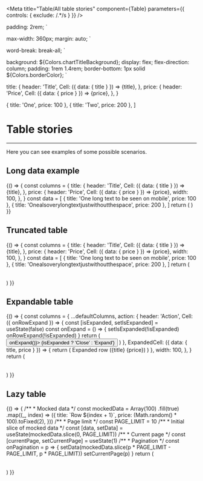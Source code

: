 
<Meta
  title="Table/All table stories"
  component={Table}
  parameters={{ controls: { exclude: /.*/s } }}
/>

  padding: 2rem;
`

  max-width: 360px;
  margin: auto;
`

  word-break: break-all;
`

  background: ${Colors.chartTitleBackground};
  display: flex;
  flex-direction: column;
  padding: 1rem 1.4rem;
  border-bottom: 1px solid ${Colors.borderColor};
`

  title: {
    header: 'Title',
    Cell: ({ data: { title } }) => <span>{title}</span>,
  },
  price: {
    header: 'Price',
    Cell: ({ data: { price } }) => <span>{price}</span>,
  },
}

  { title: 'One', price: 100 },
  { title: 'Two', price: 200 },
]

# Table stories

---

Here you can see examples of some possible scenarios.

## Long data example

<Canvas>
  <Story
    name="Long data example"
    parameters={{
      viewport: { defaultViewport: 'mobile1' },
    }}
  >
    {() => {
      const columns = {
        title: {
          header: 'Title',
          Cell: ({ data: { title } }) => <WrappedText>{title}</WrappedText>,
        },
        price: {
          header: 'Price',
          Cell: ({ data: { price } }) => <span>{price}</span>,
          width: 100,
        },
      }
      const data = [
        { title: 'One long text to be seen on mobile', price: 100 },
        { title: 'Onealsoverylongtextjustwithoutthespace', price: 200 },
      ]
      return (
        <MobileWrapper>
          <Table expandable columns={columns} data={data} />
        </MobileWrapper>
      )
    }}
  </Story>
</Canvas>

## Truncated table

<Canvas>
  <Story
    name="Truncated table"
    parameters={{
      viewport: { defaultViewport: 'mobile1' },
    }}
  >
    {() => {
      const columns = {
        title: {
          header: 'Title',
          Cell: ({ data: { title } }) => <TruncatedText>{title}</TruncatedText>,
        },
        price: {
          header: 'Price',
          Cell: ({ data: { price } }) => <span>{price}</span>,
          width: 100,
        },
      }
      const data = [
        { title: 'One long text to be seen on mobile', price: 100 },
        { title: 'Onealsoverylongtextjustwithoutthespace', price: 200 },
      ]
      return (
        <MobileWrapper>
          <Table expandable columns={columns} data={data} />
        </MobileWrapper>
      )
    }}
  </Story>
</Canvas>

## Expandable table

<Canvas>
  <Story name="Expanded Row">
    {() => {
      const columns = {
        ...defaultColumns,
        action: {
          header: 'Action',
          Cell: ({ onRowExpand }) => {
            const [isExpanded, setIsExpanded] = useState(false)
            const onExpand = () => {
              setIsExpanded(!isExpanded)
              onRowExpand(!isExpanded)
            }
            return (
              <button onClick={() => onExpand()}>
                {isExpanded ? 'Close' : 'Expand'}
              </button>
            )
          },
          ExpandedCell: ({ data: { title, price } }) => {
            return (
              <ExpandedRow>
                Expanded row ({title} {price})
              </ExpandedRow>
            )
          },
          width: 100,
        },
      }
      return (
        <Wrapper>
          <Table expandable columns={columns} data={defaultData} />
        </Wrapper>
      )
    }}
  </Story>
</Canvas>

## Lazy table

<Canvas>
  <Story name="Lazy table">
    {() => {
      /**
       * Mocked data
       */
      const mockedData = Array(100)
        .fill(true)
        .map((_, index) => ({
          title: `Row ${index + 1}`,
          price: (Math.random() * 100).toFixed(2),
        }))
      /**
       * Page limit
       */
      const PAGE_LIMIT = 10
      /**
       * Initial slice of mocked data
       */
      const [data, setData] = useState(mockedData.slice(0, PAGE_LIMIT))
      /**
       * Current page
       */
      const [currentPage, setCurrentPage] = useState(1)
      /**
       * Pagination
       */
      const onPagination = p => {
        setData(mockedData.slice(p * PAGE_LIMIT - PAGE_LIMIT, p * PAGE_LIMIT))
        setCurrentPage(p)
      }
      return (
        <Wrapper>
          <Table
            columns={defaultColumns}
            currentPage={currentPage}
            onPagination={onPagination}
            data={data}
            pageLimit={PAGE_LIMIT}
            totalRecords={mockedData.length}
          />
        </Wrapper>
      )
    }}
  </Story>
</Canvas>
